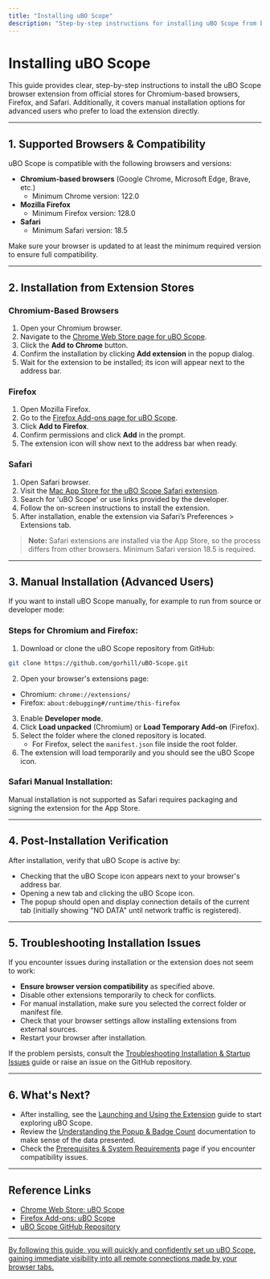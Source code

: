 ```yaml
---
title: "Installing uBO Scope"
description: "Step-by-step instructions for installing uBO Scope from browser extension stores for Chromium-based browsers, Firefox, and Safari. Includes direct links and alternative manual installation for advanced users."
---
```


# Installing uBO Scope

This guide provides clear, step-by-step instructions to install the uBO Scope browser extension from official stores for Chromium-based browsers, Firefox, and Safari. Additionally, it covers manual installation options for advanced users who prefer to load the extension directly.

---

## 1. Supported Browsers & Compatibility

uBO Scope is compatible with the following browsers and versions:

- **Chromium-based browsers** (Google Chrome, Microsoft Edge, Brave, etc.)
  - Minimum Chrome version: 122.0
- **Mozilla Firefox**
  - Minimum Firefox version: 128.0
- **Safari**
  - Minimum Safari version: 18.5

Make sure your browser is updated to at least the minimum required version to ensure full compatibility.

---

## 2. Installation from Extension Stores

### Chromium-Based Browsers

1. Open your Chromium browser.
2. Navigate to the [Chrome Web Store page for uBO Scope](https://chromewebstore.google.com/detail/ubo-scope/bbdpgcaljkaaigfcomhidmneffjjjfgp).
3. Click the **Add to Chrome** button.
4. Confirm the installation by clicking **Add extension** in the popup dialog.
5. Wait for the extension to be installed; its icon will appear next to the address bar.

### Firefox

1. Open Mozilla Firefox.
2. Go to the [Firefox Add-ons page for uBO Scope](https://addons.mozilla.org/firefox/addon/ubo-scope/).
3. Click **Add to Firefox**.
4. Confirm permissions and click **Add** in the prompt.
5. The extension icon will show next to the address bar when ready.

### Safari

1. Open Safari browser.
2. Visit the [Mac App Store for the uBO Scope Safari extension](https://apps.apple.com).
3. Search for 'uBO Scope' or use links provided by the developer.
4. Follow the on-screen instructions to install the extension.
5. After installation, enable the extension via Safari’s Preferences > Extensions tab.

> **Note:** Safari extensions are installed via the App Store, so the process differs from other browsers. Minimum Safari version 18.5 is required.

---

## 3. Manual Installation (Advanced Users)

If you want to install uBO Scope manually, for example to run from source or developer mode:

### Steps for Chromium and Firefox:

1. Download or clone the uBO Scope repository from GitHub:

```bash
git clone https://github.com/gorhill/uBO-Scope.git
```

2. Open your browser's extensions page:

- Chromium: `chrome://extensions/`
- Firefox: `about:debugging#/runtime/this-firefox`

3. Enable **Developer mode**.
4. Click **Load unpacked** (Chromium) or **Load Temporary Add-on** (Firefox).
5. Select the folder where the cloned repository is located.
   - For Firefox, select the `manifest.json` file inside the root folder.
6. The extension will load temporarily and you should see the uBO Scope icon.

### Safari Manual Installation:

Manual installation is not supported as Safari requires packaging and signing the extension for the App Store.

---

## 4. Post-Installation Verification

After installation, verify that uBO Scope is active by:

- Checking that the uBO Scope icon appears next to your browser's address bar.
- Opening a new tab and clicking the uBO Scope icon.
- The popup should open and display connection details of the current tab (initially showing "NO DATA" until network traffic is registered).

---

## 5. Troubleshooting Installation Issues

If you encounter issues during installation or the extension does not seem to work:

- **Ensure browser version compatibility** as specified above.
- Disable other extensions temporarily to check for conflicts.
- For manual installation, make sure you selected the correct folder or manifest file.
- Check that your browser settings allow installing extensions from external sources.
- Restart your browser after installation.

If the problem persists, consult the [Troubleshooting Installation & Startup Issues](https://github.com/gorhill/uBO-Scope#troubleshooting) guide or raise an issue on the GitHub repository.

---

## 6. What's Next?

- After installing, see the [Launching and Using the Extension](../first_run_validation/launching_extension) guide to start exploring uBO Scope.
- Review the [Understanding the Popup & Badge Count](../../guides/getting-started/understand-popup-badge) documentation to make sense of the data presented.
- Check the [Prerequisites & System Requirements](../setup_and_installation/prerequisites) page if you encounter compatibility issues.

---

## Reference Links

- [Chrome Web Store: uBO Scope](https://chromewebstore.google.com/detail/ubo-scope/bbdpgcaljkaaigfcomhidmneffjjjfgp)
- [Firefox Add-ons: uBO Scope](https://addons.mozilla.org/firefox/addon/ubo-scope/)
- [uBO Scope GitHub Repository](https://github.com/gorhill/uBO-Scope)

---

<u>By following this guide, you will quickly and confidently set up uBO Scope, gaining immediate visibility into all remote connections made by your browser tabs.</u>
